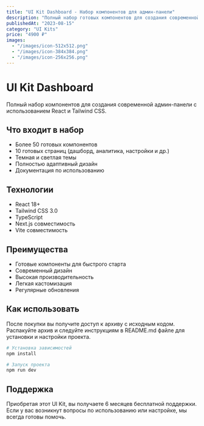 ```yaml
---
title: "UI Kit Dashboard - Набор компонентов для админ-панели"
description: "Полный набор готовых компонентов для создания современной админ-панели с использованием React и Tailwind CSS"
publishedAt: "2023-08-15"
category: "UI Kits"
price: "4900 ₽"
images:
  - "/images/icon-512x512.png"
  - "/images/icon-384x384.png"
  - "/images/icon-256x256.png"
---
```


# UI Kit Dashboard

Полный набор компонентов для создания современной админ-панели с использованием React и Tailwind CSS.

## Что входит в набор

- Более 50 готовых компонентов
- 10 готовых страниц (дашборд, аналитика, настройки и др.)
- Темная и светлая темы
- Полностью адаптивный дизайн
- Документация по использованию

## Технологии

- React 18+
- Tailwind CSS 3.0
- TypeScript
- Next.js совместимость
- Vite совместимость

## Преимущества

- Готовые компоненты для быстрого старта
- Современный дизайн
- Высокая производительность
- Легкая кастомизация
- Регулярные обновления

## Как использовать

После покупки вы получите доступ к архиву с исходным кодом. Распакуйте архив и следуйте инструкциям в README.md файле для установки и настройки проекта.

```bash
# Установка зависимостей
npm install

# Запуск проекта
npm run dev
```

## Поддержка

Приобретая этот UI Kit, вы получаете 6 месяцев бесплатной поддержки. Если у вас возникнут вопросы по использованию или настройке, мы всегда готовы помочь. 
